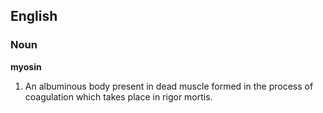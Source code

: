 ==English==

===Noun===

'''myosin'''

#An albuminous body present in dead muscle formed in the process of coagulation which takes place in rigor mortis.